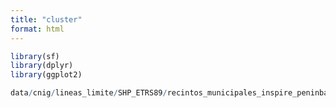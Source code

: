 ```yaml
---
title: "cluster"
format: html
---
```


```r
library(sf)
library(dplyr)
library(ggplot2)

data/cnig/lineas_limite/SHP_ETRS89/recintos_municipales_inspire_peninbal_etrs89

```